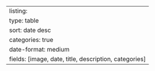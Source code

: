 ---
listing:
  type: table
  sort: date desc
  categories: true
  date-format: medium
  fields: [image, date, title, description, categories]
---
